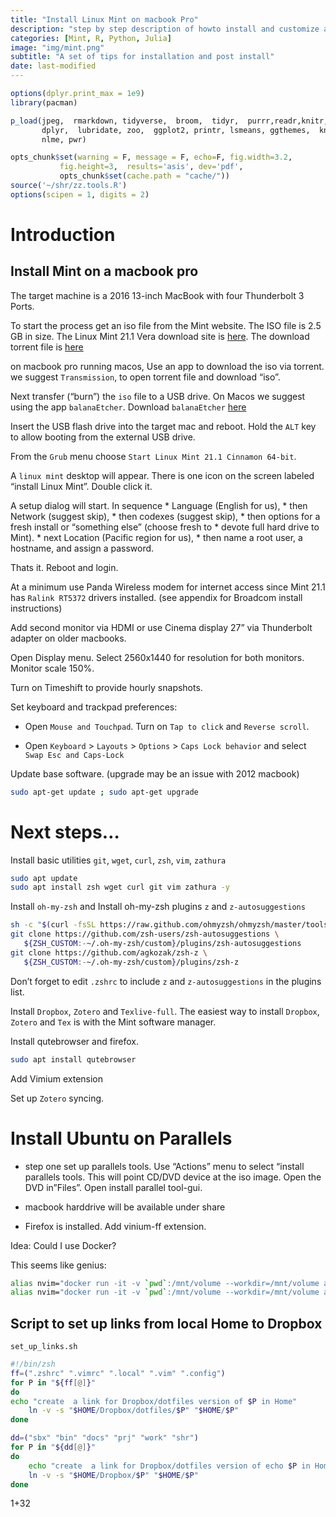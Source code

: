 ```yaml
---
title: "Install Linux Mint on macbook Pro"
description: "step by step description of howto install and customize a Mint instance for data science workflow"
categories: [Mint, R, Python, Julia]
image: "img/mint.png"
subtitle: "A set of tips for installation and post install"
date: last-modified
---
```



```r


options(dplyr.print_max = 1e9)
library(pacman)

p_load(jpeg,  rmarkdown, tidyverse,  broom,  tidyr,  purrr,readr,knitr, 
       dplyr,  lubridate, zoo,  ggplot2, printr, lsmeans, ggthemes,  knitr,
       nlme, pwr)

opts_chunk$set(warning = F, message = F, echo=F, fig.width=3.2,
	       fig.height=3,  results='asis', dev='pdf',
	       opts_chunk$set(cache.path = "cache/"))
source('~/shr/zz.tools.R')
options(scipen = 1, digits = 2)
```

# Introduction

## Install Mint on a macbook pro 

The target machine is a 2016 13-inch MacBook with four Thunderbolt 3 Ports. 

To start the process get an iso file from the Mint website. The ISO file is 2.5 GB in size.
The Linux Mint 21.1 Vera download site is [here](https://www.linuxmint.com/edition.php?id=302).
 The download torrent file is  [here](https://www.linuxmint.com/torrents/)

 on macbook pro running macos, Use an app to download the iso via torrent.  we
suggest `Transmission`, to open torrent file and download "iso". 

Next transfer ("burn") the `iso` file to a USB drive. 
On Macos we suggest using the app `balanaEtcher`. Download  `balanaEtcher` [here](https://etcher.balena.io/)

Insert the USB flash drive into the target mac and reboot. 
Hold the `ALT` key to allow booting from the external USB drive. 

From the `Grub` menu choose `Start Linux Mint 21.1 Cinnamon 64-bit`. 

A `linux mint` desktop will appear. There is one icon on the screen
labeled "install Linux Mint". Double click it. 

A setup dialog will start. 
In sequence
*	Language (English for us), 
*	then Network (suggest skip), 
*	then codexes (suggest skip), 
*	then options for a fresh install or "something else" (choose fresh to
*	devote full hard drive to Mint). 
*	next Location (Pacific region for us), 
*	then name a root user, a hostname,  and assign a password. 

Thats it. Reboot and login. 

At a minimum use Panda Wireless modem for internet access since Mint 21.1 has `Ralink RT5372` drivers installed. 
(see appendix for Broadcom install instructions) 

Add second monitor via HDMI or use Cinema display 27" via Thunderbolt adapter on older macbooks. 

Open Display menu. Select 2560x1440 for resolution for both monitors. Monitor
scale 150\%. 

Turn on Timeshift to provide hourly snapshots. 

Set keyboard and trackpad preferences: 

* Open `Mouse and Touchpad`. Turn on `Tap to click` and `Reverse scroll`. 

* Open `Keyboard` > `Layouts` > `Options` > `Caps Lock behavior` and select `Swap Esc and Caps-Lock`

Update base software. (upgrade may be an issue with 2012 macbook)
```sh
sudo apt-get update ; sudo apt-get upgrade
```

# Next steps...

Install basic utilities `git`, `wget`, `curl`, `zsh`, `vim`, `zathura`

```sh
sudo apt update
sudo apt install zsh wget curl git vim zathura -y
```

Install `oh-my-zsh`
and
Install oh-my-zsh plugins `z` and `z-autosuggestions`

```sh
sh -c "$(curl -fsSL https://raw.github.com/ohmyzsh/ohmyzsh/master/tools/install.sh)"
git clone https://github.com/zsh-users/zsh-autosuggestions \
   ${ZSH_CUSTOM:-~/.oh-my-zsh/custom}/plugins/zsh-autosuggestions
git clone https://github.com/agkozak/zsh-z \
   ${ZSH_CUSTOM:-~/.oh-my-zsh/custom}/plugins/zsh-z
```

Don't forget to edit `.zshrc` to include `z` and `z-autosuggestions` in the
plugins list. 

Install `Dropbox`, `Zotero` and `Texlive-full`. 
The easiest way to install `Dropbox`, `Zotero` and `Tex` is with the Mint software manager. 


Install qutebrowser and firefox. 
```sh
sudo apt install qutebrowser
```
Add Vimium extension

Set up `Zotero` syncing. 

# Install Ubuntu on Parallels

* step one set up parallels tools. Use "Actions" menu to select "install
 parallels tools. This will point CD/DVD device at the iso image. Open the DVD
in "Files". Open install parallel tool-gui. 

* macbook harddrive will be available under share
* Firefox is installed. Add vinium-ff extension. 

Idea:
Could I use Docker?

This seems like genius:
```sh
alias nvim="docker run -it -v `pwd`:/mnt/volume --workdir=/mnt/volume anatolelucet/neovim:stable"
alias nvim="docker run -it -v `pwd`:/mnt/volume --workdir=/mnt/volume anatolelucet/neovim:nightly"

```

## Script to set up links from local Home to Dropbox

`set_up_links.sh`

```sh
#!/bin/zsh
ff=(".zshrc" ".vimrc" ".local" ".vim" ".config")
for P in "${ff[@]}"
do
echo "create  a link for Dropbox/dotfiles version of $P in Home" 
    ln -v -s "$HOME/Dropbox/dotfiles/$P" "$HOME/$P"
done

dd=("sbx" "bin" "docs" "prj" "work" "shr")
for P in "${dd[@]}"
do
    echo "create  a link for Dropbox/dotfiles version of echo $P in Home" 
    ln -v -s "$HOME/Dropbox/$P" "$HOME/$P"
done
```


1+32
